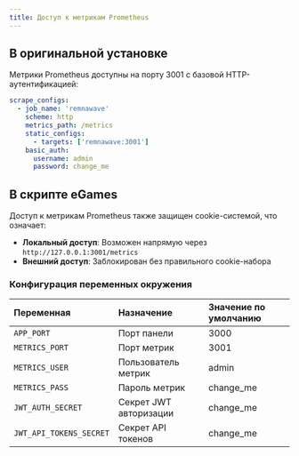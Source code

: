```yaml
---
title: Доступ к метрикам Prometheus
---
```


## В оригинальной установке

Метрики Prometheus доступны на порту 3001 с базовой HTTP-аутентификацией:

```yaml
scrape_configs:
  - job_name: 'remnawave'
    scheme: http
    metrics_path: /metrics
    static_configs:
      - targets: ['remnawave:3001']
    basic_auth:
      username: admin
      password: change_me
```

## В скрипте eGames

Доступ к метрикам Prometheus также защищен cookie-системой, что означает:

- **Локальный доступ**: Возможен напрямую через `http://127.0.0.1:3001/metrics`
- **Внешний доступ**: Заблокирован без правильного cookie-набора


### Конфигурация переменных окружения

| Переменная | Назначение | Значение по умолчанию |
| :-- | :-- | :-- |
| `APP_PORT` | Порт панели | 3000 |
| `METRICS_PORT` | Порт метрик | 3001 |
| `METRICS_USER` | Пользователь метрик | admin |
| `METRICS_PASS` | Пароль метрик | change_me |
| `JWT_AUTH_SECRET` | Секрет JWT авторизации | change_me |
| `JWT_API_TOKENS_SECRET` | Секрет API токенов | change_me |
